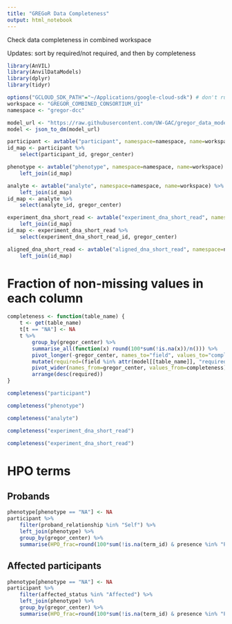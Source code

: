 ```yaml
---
title: "GREGoR Data Completeness"
output: html_notebook
---
```


Check data completeness in combined workspace

Updates: sort by required/not required, and then by completeness

```r
library(AnVIL)
library(AnvilDataModels)
library(dplyr)
library(tidyr)

options("GCLOUD_SDK_PATH"="~/Applications/google-cloud-sdk") # don't run in AnVIL workspace
workspace <- "GREGOR_COMBINED_CONSORTIUM_U1"
namespace <- "gregor-dcc"

model_url <- "https://raw.githubusercontent.com/UW-GAC/gregor_data_models/main/GREGoR_data_model.json"
model <- json_to_dm(model_url)
```

```r
participant <- avtable("participant", namespace=namespace, name=workspace)
id_map <- participant %>%
    select(participant_id, gregor_center)

phenotype <- avtable("phenotype", namespace=namespace, name=workspace) %>%
    left_join(id_map)

analyte <- avtable("analyte", namespace=namespace, name=workspace) %>%
    left_join(id_map)
id_map <- analyte %>%
    select(analyte_id, gregor_center)

experiment_dna_short_read <- avtable("experiment_dna_short_read", namespace=namespace, name=workspace) %>%
    left_join(id_map)
id_map <- experiment_dna_short_read %>%
    select(experiment_dna_short_read_id, gregor_center)

aligned_dna_short_read <- avtable("aligned_dna_short_read", namespace=namespace, name=workspace) %>%
    left_join(id_map)
```

# Fraction of non-missing values in each column

```r
completeness <- function(table_name) {
    t <- get(table_name)
    t[t == "NA"] <- NA
    t %>%
        group_by(gregor_center) %>%
        summarise_all(function(x) round(100*sum(!is.na(x))/n())) %>%
        pivot_longer(-gregor_center, names_to="field", values_to="completeness") %>%
        mutate(required=(field %in% attr(model[[table_name]], "required"))) %>%
        pivot_wider(names_from=gregor_center, values_from=completeness) %>%
        arrange(desc(required))
}
```

```r
completeness("participant")
```

```r
completeness("phenotype")
```

```r
completeness("analyte")
```

```r
completeness("experiment_dna_short_read")
```

```r
completeness("experiment_dna_short_read")
```

# HPO terms

## Probands

```r
phenotype[phenotype == "NA"] <- NA
participant %>%
    filter(proband_relationship %in% "Self") %>%
    left_join(phenotype) %>%
    group_by(gregor_center) %>%
    summarise(HPO_frac=round(100*sum(!is.na(term_id) & presence %in% "Present")/n()))
```

## Affected participants

```r
phenotype[phenotype == "NA"] <- NA
participant %>%
    filter(affected_status %in% "Affected") %>%
    left_join(phenotype) %>%
    group_by(gregor_center) %>%
    summarise(HPO_frac=round(100*sum(!is.na(term_id) & presence %in% "Present")/n()))
```
